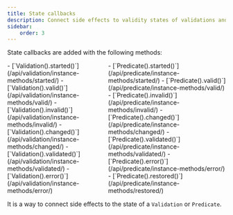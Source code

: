```yaml
---
title: State callbacks
description: Connect side effects to validity states of validations and predicates.
sidebar:
    order: 3
---
```


State callbacks are added with the following methods:

<div style="display: flex">
<span>
- [`Validation().started()`](/api/validation/instance-methods/started/)
- [`Validation().valid()`](/api/validation/instance-methods/valid/)
- [`Validation().invalid()`](/api/validation/instance-methods/invalid/)
- [`Validation().changed()`](/api/validation/instance-methods/changed/)
- [`Validation().validated()`](/api/validation/instance-methods/validated/)
- [`Validation().error()`](/api/validation/instance-methods/error/)
</span>
<span>
- [`Predicate().started()`](/api/predicate/instance-methods/started/)
- [`Predicate().valid()`](/api/predicate/instance-methods/valid/)
- [`Predicate().invalid()`](/api/predicate/instance-methods/invalid/)
- [`Predicate().changed()`](/api/predicate/instance-methods/changed/)
- [`Predicate().validated()`](/api/predicate/instance-methods/validated/)
- [`Predicate().error()`](/api/predicate/instance-methods/error/)
- [`Predicate().restored()`](/api/predicate/instance-methods/restored/)
</span>
</div>

It is a way to connect side effects to the state of a `Validation` or `Predicate`.